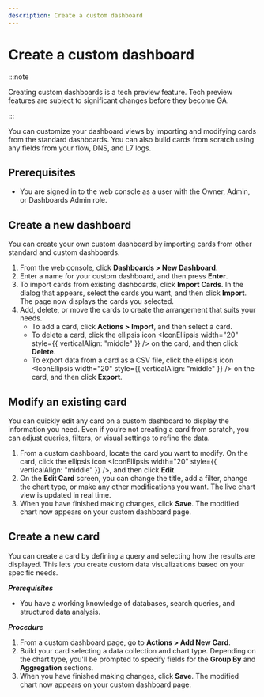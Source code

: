 ```yaml
---
description: Create a custom dashboard
---
```



# Create a custom dashboard

:::note

Creating custom dashboards is a tech preview feature.
Tech preview features are subject to significant changes before they become GA.

:::

You can customize your dashboard views by importing and modifying cards from the standard dashboards.
You can also build cards from scratch using any fields from your flow, DNS, and L7 logs.

<Screenshot alt="Screenshot of Calico Cloud web console with view of custom dashboard." src="/img/calico-cloud/custom-dashboard.png" />

## Prerequisites

* You are signed in to the web console as a user with the Owner, Admin, or Dashboards Admin role.

## Create a new dashboard

You can create your own custom dashboard by importing cards from other standard and custom dashboards.

1. From the web console, click **Dashboards > New Dashboard**.
1. Enter a name for your custom dashboard, and then press **Enter**.
1. To import cards from existing dashboards, click **Import Cards**.
   In the dialog that appears, select the cards you want, and then click **Import**.
   The page now displays the cards you selected.
1. Add, delete, or move the cards to create the arrangement that suits your needs.
   * To add a card, click **Actions > Import**, and then select a card.
   * To delete a card, click the ellipsis icon <IconEllipsis width="20" style={{ verticalAlign: "middle" }} /> on the card, and then click **Delete**.
   * To export data from a card as a CSV file, click the ellipsis icon <IconEllipsis width="20" style={{ verticalAlign: "middle" }} /> on the card, and then click **Export**.

## Modify an existing card

<Screenshot alt="Screenshot of Calico Cloud web console with view of edit card page." src="/img/calico-cloud/edit-card.png" />

You can quickly edit any card on a custom dashboard to display the information you need.
Even if you’re not creating a card from scratch, you can adjust queries, filters, or visual settings to refine the data.

1. From a custom dashboard, locate the card you want to modify.
   On the card, click the ellipsis icon <IconEllipsis width="20" style={{ verticalAlign: "middle" }} />, and then click **Edit**.
1. On the **Edit Card** screen, you can change the title, add a filter, change the chart type, or make any other modifications you want.
   The live chart view is updated in real time.
1. When you have finished making changes, click **Save**.
   The modified chart now appears on your custom dashboard page.

## Create a new card

You can create a card by defining a query and selecting how the results are displayed.
This lets you create custom data visualizations based on your specific needs.

***Prerequisites***

* You have a working knowledge of databases, search queries, and structured data analysis.

***Procedure***

1. From a custom dashboard page, go to **Actions > Add New Card**.
1. Build your card selecting a data collection and chart type.
   Depending on the chart type, you'll be prompted to specify fields for the **Group By** and **Aggregation** sections.
1. When you have finished making changes, click **Save**.
   The modified chart now appears on your custom dashboard page.


